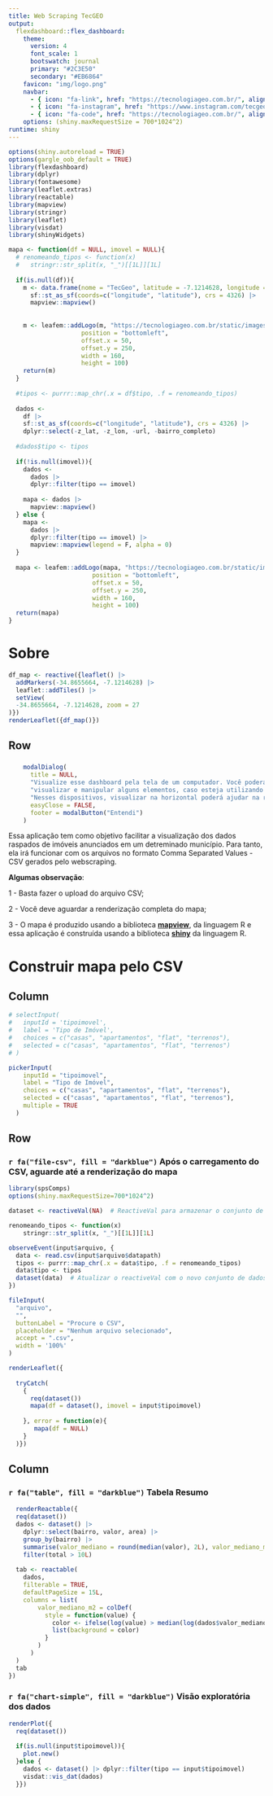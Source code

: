 ```yaml
---
title: Web Scraping TecGEO
output: 
  flexdashboard::flex_dashboard:
    theme: 
      version: 4
      font_scale: 1
      bootswatch: journal
      primary: "#2C3E50"
      secondary: "#EB6864"
    favicon: "img/logo.png"
    navbar:
      - { icon: "fa-link", href: "https://tecnologiageo.com.br/", align: right}
      - { icon: "fa-instagram", href: "https://www.instagram.com/tecgeobr/", align: right}
      - { icon: "fa-code", href: "https://tecnologiageo.com.br/", align: right}
    options: (shiny.maxRequestSize = 700*1024^2)
runtime: shiny
---
```


```r
options(shiny.autoreload = TRUE)
options(gargle_oob_default = TRUE)
library(flexdashboard)
library(dplyr)
library(fontawesome)
library(leaflet.extras)
library(reactable)
library(mapview)
library(stringr)
library(leaflet)
library(visdat)
library(shinyWidgets)

mapa <- function(df = NULL, imovel = NULL){
  # renomeando_tipos <- function(x)
  #   stringr::str_split(x, "_")[[1L]][1L]
  
  if(is.null(df)){
    m <- data.frame(nome = "TecGeo", latitude = -7.1214628, longitude = -34.8655664) |> 
      sf::st_as_sf(coords=c("longitude", "latitude"), crs = 4326) |> 
      mapview::mapview()
    
    
    m <- leafem::addLogo(m, "https://tecnologiageo.com.br/static/images/logo_tecgeo2.png",
                    position = "bottomleft",
                    offset.x = 50,
                    offset.y = 250,
                    width = 160,
                    height = 100)
    return(m)
  }
    
  #tipos <- purrr::map_chr(.x = df$tipo, .f = renomeando_tipos)
  
  dados <- 
    df |> 
    sf::st_as_sf(coords=c("longitude", "latitude"), crs = 4326) |> 
    dplyr::select(-z_lat, -z_lon, -url, -bairro_completo) 
  
  #dados$tipo <- tipos
  
  if(!is.null(imovel)){
    dados <- 
      dados |> 
      dplyr::filter(tipo == imovel)
    
    mapa <- dados |> 
      mapview::mapview()
  } else {
    mapa <- 
      dados |> 
      dplyr::filter(tipo == imovel) |> 
      mapview::mapview(legend = F, alpha = 0)
  }
  
  mapa <- leafem::addLogo(mapa, "https://tecnologiageo.com.br/static/images/logo_tecgeo2.png",
                       position = "bottomleft",
                       offset.x = 50,
                       offset.y = 250,
                       width = 160,
                       height = 100)
  return(mapa)
}

```

# Sobre {data-icon="fa-home"}


```r
df_map <- reactive({leaflet() |>
  addMarkers(-34.8655664, -7.1214628) |>
  leaflet::addTiles() |>
  setView(
  -34.8655664, -7.1214628, zoom = 27
)})
renderLeaflet({df_map()})
```

Row {data-width=full}
-------------------------------------

###
```r
    modalDialog(
      title = NULL,
      "Visualize esse dashboard pela tela de um computador. Você poderá enfrentar dificuldades para",
      "visualizar e manipular alguns elementos, caso esteja utilizando um dispositivo móvel de tela pequena.",
      "Nesses dispositivos, visualizar na horizontal poderá ajudar na renderização dos conteúdos.",
      easyClose = FALSE,
      footer = modalButton("Entendi")
    )
```


Essa aplicação tem como objetivo facilitar a visualização dos dados raspados de imóveis anunciados em um detreminado município. Para tanto, ela irá funcionar com os arquivos no formato Comma Separated Values - CSV gerados pelo webscraping.
 
**Algumas observação**:

1 - Basta fazer o upload do arquivo CSV;

2 - Você deve aguardar a renderização completa do mapa;

3 - O mapa é produzido usando a biblioteca [**mapview**](https://r-spatial.github.io/mapview/), da linguagem R e essa aplicação é construída usando a biblioteca [**shiny**](https://shiny.posit.co/) da linguagem R.


# Construir mapa pelo CSV {data-navmenu="Ferramentas" data-icon="fa-database"}


Column {.sidebar}
-----------------------------------------------------------------------

```r
# selectInput(
#   inputId = 'tipoimovel',
#   label = 'Tipo de Imóvel',
#   choices = c("casas", "apartamentos", "flat", "terrenos"), 
#   selected = c("casas", "apartamentos", "flat", "terrenos")
# )

pickerInput(
    inputId = "tipoimovel",
    label = "Tipo de Imóvel",
    choices = c("casas", "apartamentos", "flat", "terrenos"),
    selected = c("casas", "apartamentos", "flat", "terrenos"),
    multiple = TRUE
  )

```

Row
-------------------------------------
### `r fa("file-csv", fill = "darkblue")` Após o carregamento do CSV, aguarde até a renderização do mapa


```r
library(spsComps)
options(shiny.maxRequestSize=700*1024^2)

dataset <- reactiveVal(NA)  # ReactiveVal para armazenar o conjunto de dados

renomeando_tipos <- function(x)
    stringr::str_split(x, "_")[[1L]][1L]

observeEvent(input$arquivo, {
  data <- read.csv(input$arquivo$datapath)
  tipos <- purrr::map_chr(.x = data$tipo, .f = renomeando_tipos)
  data$tipo <- tipos
  dataset(data)  # Atualizar o reactiveVal com o novo conjunto de dados
})

fileInput(
  "arquivo",
  "",
  buttonLabel = "Procure o CSV",
  placeholder = "Nenhum arquivo selecionado",
  accept = ".csv",
  width = '100%'
)

renderLeaflet({
  
  tryCatch(
    {
      req(dataset())
      mapa(df = dataset(), imovel = input$tipoimovel)
      
    }, error = function(e){
       mapa(df = NULL)
    }
  )})
```
Column {.tabset .tabset-fade}
-------------------------------------
### `r fa("table", fill = "darkblue")` Tabela Resumo

```r
  renderReactable({
  req(dataset())
  dados <- dataset() |> 
    dplyr::select(bairro, valor, area) |> 
    group_by(bairro) |> 
    summarise(valor_mediano = round(median(valor), 2L), valor_mediano_m2 = round(median(valor) / median(area), 2L), total = n()) |> 
    filter(total > 10L)
  
  tab <- reactable(
    dados,
    filterable = TRUE,
    defaultPageSize = 15L,
    columns = list(
        valor_mediano_m2 = colDef(
          style = function(value) {
            color <- ifelse(log(value) > median(log(dados$valor_mediano_m2)), "#f1625c", "#5cf1b4")
            list(background = color)
          }
        )
      )
  )
  tab
})
```

### `r fa("chart-simple", fill = "darkblue")` Visão exploratória dos dados

```r
renderPlot({
  req(dataset())
  
  if(is.null(input$tipoimovel)){
    plot.new()
  }else {
    dados <- dataset() |> dplyr::filter(tipo == input$tipoimovel)
    visdat::vis_dat(dados)
  }})
```
